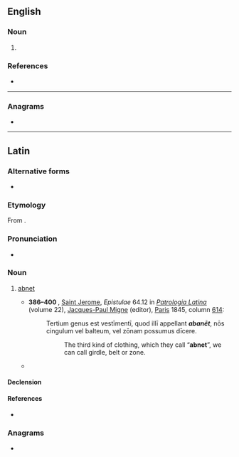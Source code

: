 ==English==

===Noun===
{{en-noun}}

# {{alternative spelling of|en|abnet}}

===References===
* {{R:Webster 1913}}

---------

===Anagrams===
* {{anagrams|en|a=aabent|Tanabe|banate}}

----

==Latin==

===Alternative forms===
* {{alter|la|abanēth}}

===Etymology===
From {{bor|la|hbo|אַבְנֵט}}.

===Pronunciation===
* {{la-IPA|abanēt}}

===Noun===
{{la-noun|abanēt<0>|g=?}}

# {{lb|la|Judaism}} [[abnet]]
#* '''386–400 {{CE|nodots=yes}}''', [[w:Saint Jerome|Saint Jerome]], ''Epistulae'' 64.12 in ''[[w:Patrologia Latina|Patrologia Latina]]'' (volume 22), [[w:Jacques-Paul Migne|Jacques-Paul Migne]] (editor), [[w:Paris|Paris]] 1845, column [https://archive.org/stream/patrologiaecurs165unkngoog#page/n365/mode/1up 614]:
#*: Tertium genus est vestīmentī, quod illī appellant '''''abanēt''''', nōs cingulum vel balteum, vel zōnam possumus dīcere.
#*:: The third kind of clothing, which they call “'''abnet'''”, we can call girdle, belt or zone.
#* {{Q|la|Isidorus Hispalensis|Orig.|19|21|2|quote='''Abanēt''' cingulum sacerdōtāle rotundum, polymitā arte ex coccō, purpurā, iacinthōque contextum, ita ut flōrēs atque gemmae in eō esse vidērentur distīnctae.|trans=The '''abnet''' is a round priestly belt, woven with intricate skill out of scarlet, purple and cornflower thread, so that flowers and gems can be seen adorned on it.}}

====Declension====
{{la-ndecl|abanēt<0>}}

====References====
* {{R:TLL|abanēt|1|46|15}}

===Anagrams===
* {{l|la|Batnae}}